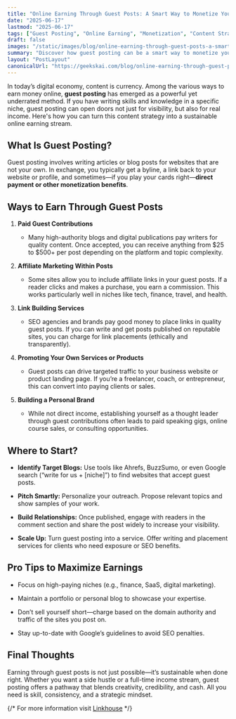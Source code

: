 ```yaml
---
title: "Online Earning Through Guest Posts: A Smart Way to Monetize Your Expertise"
date: "2025-06-17"
lastmod: "2025-06-17"
tags: ["Guest Posting", "Online Earning", "Monetization", "Content Strategy"]
draft: false
images: "/static/images/blog/online-earning-through-guest-posts-a-smart-way-to-monetize-your-expertise.png"
summary: "Discover how guest posting can be a smart way to monetize your expertise and earn online. Learn about the various ways to earn through guest posts and tips to maximize your earnings."
layout: "PostLayout"
canonicalUrl: "https://geekskai.com/blog/online-earning-through-guest-posts-a-smart-way-to-monetize-your-expertise/"
---
```


In today’s digital economy, content is currency. Among the various ways to earn money online, **guest posting** has emerged as a powerful yet underrated method. If you have writing skills and knowledge in a specific niche, guest posting can open doors not just for visibility, but also for real income. Here's how you can turn this content strategy into a sustainable online earning stream.

## What Is Guest Posting?

Guest posting involves writing articles or blog posts for websites that are not your own. In exchange, you typically get a byline, a link back to your website or profile, and sometimes—if you play your cards right—**direct payment or other monetization benefits**.

## Ways to Earn Through Guest Posts

1. **Paid Guest Contributions**

   - Many high-authority blogs and digital publications pay writers for quality content. Once accepted, you can receive anything from $25 to $500+ per post depending on the platform and topic complexity.

2. **Affiliate Marketing Within Posts**

   - Some sites allow you to include affiliate links in your guest posts. If a reader clicks and makes a purchase, you earn a commission. This works particularly well in niches like tech, finance, travel, and health.

3. **Link Building Services**

   - SEO agencies and brands pay good money to place links in quality guest posts. If you can write and get posts published on reputable sites, you can charge for link placements (ethically and transparently).

4. **Promoting Your Own Services or Products**

   - Guest posts can drive targeted traffic to your business website or product landing page. If you’re a freelancer, coach, or entrepreneur, this can convert into paying clients or sales.

5. **Building a Personal Brand**

   - While not direct income, establishing yourself as a thought leader through guest contributions often leads to paid speaking gigs, online course sales, or consulting opportunities.

## Where to Start?

- **Identify Target Blogs:** Use tools like Ahrefs, BuzzSumo, or even Google search (“write for us \+ \[niche\]”) to find websites that accept guest posts.

- **Pitch Smartly:** Personalize your outreach. Propose relevant topics and show samples of your work.

- **Build Relationships:** Once published, engage with readers in the comment section and share the post widely to increase your visibility.

- **Scale Up:** Turn guest posting into a service. Offer writing and placement services for clients who need exposure or SEO benefits.

## Pro Tips to Maximize Earnings

- Focus on high-paying niches (e.g., finance, SaaS, digital marketing).

- Maintain a portfolio or personal blog to showcase your expertise.

- Don’t sell yourself short—charge based on the domain authority and traffic of the sites you post on.

- Stay up-to-date with Google’s guidelines to avoid SEO penalties.

## Final Thoughts

Earning through guest posts is not just possible—it’s sustainable when done right. Whether you want a side hustle or a full-time income stream, guest posting offers a pathway that blends creativity, credibility, and cash. All you need is skill, consistency, and a strategic mindset.

{/* For more information visit [Linkhouse](https://linkhouse.net/) */}
